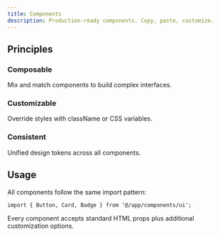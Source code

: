 ```yaml
---
title: Components
description: Production-ready components. Copy, paste, customize.
---
```



## Principles

<div className="grid grid-cols-1 md:grid-cols-3 gap-4 my-8 not-prose">
  <div className="p-4 border rounded-lg dark:border-neutral-700">
    <h3 className="font-medium mb-2">Composable</h3>
    <p className="text-sm text-neutral-600 dark:text-neutral-400">
      Mix and match components to build complex interfaces.
    </p>
  </div>
  
  <div className="p-4 border rounded-lg dark:border-neutral-700">
    <h3 className="font-medium mb-2">Customizable</h3>
    <p className="text-sm text-neutral-600 dark:text-neutral-400">
      Override styles with className or CSS variables.
    </p>
  </div>
  
  <div className="p-4 border rounded-lg dark:border-neutral-700">
    <h3 className="font-medium mb-2">Consistent</h3>
    <p className="text-sm text-neutral-600 dark:text-neutral-400">
      Unified design tokens across all components.
    </p>
  </div>
</div>

## Usage

All components follow the same import pattern:

```tsx
import { Button, Card, Badge } from '@/app/components/ui';
```

Every component accepts standard HTML props plus additional customization options.

